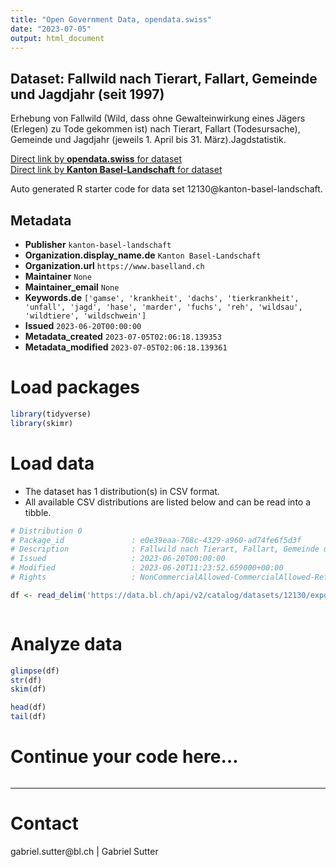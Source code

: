 ```yaml
---
title: "Open Government Data, opendata.swiss"
date: "2023-07-05"
output: html_document
---
```


## Dataset: Fallwild nach Tierart, Fallart, Gemeinde und Jagdjahr (seit 1997)

Erhebung von Fallwild (Wild, dass ohne Gewalteinwirkung eines Jägers (Erlegen) zu Tode gekommen ist) nach Tierart, Fallart (Todesursache), Gemeinde und Jagdjahr (jeweils 1. April bis 31. März).Jagdstatistik.

[Direct link by **opendata.swiss** for dataset](https://opendata.swiss/de/dataset/fallwild-nach-tierart-fallart-gemeinde-und-jagdjahr-seit-1997)<br>
[Direct link by **Kanton Basel-Landschaft** for dataset](https://data.bl.ch/explore/dataset/12130/)

Auto generated R starter code for data set 12130@kanton-basel-landschaft.

## Metadata

- **Publisher** `kanton-basel-landschaft`
- **Organization.display_name.de** `Kanton Basel-Landschaft`
- **Organization.url** `https://www.baselland.ch`
- **Maintainer** `None`
- **Maintainer_email** `None`
- **Keywords.de** `['gamse', 'krankheit', 'dachs', 'tierkrankheit', 'unfall', 'jagd', 'hase', 'marder', 'fuchs', 'reh', 'wildsau', 'wildtiere', 'wildschwein']`
- **Issued** `2023-06-20T00:00:00`
- **Metadata_created** `2023-07-05T02:06:18.139353`
- **Metadata_modified** `2023-07-05T02:06:18.139361`


# Load packages

```r

library(tidyverse)
library(skimr)

```

# Load data

-   The dataset has 1 distribution(s) in CSV format.
-   All available CSV distributions are listed below and can be read into a tibble.

```r

# Distribution 0
# Package_id               : e0e39eaa-708c-4329-a960-ad74fe6f5d3f
# Description              : Fallwild nach Tierart, Fallart, Gemeinde und Jagdjahr (seit 1997) (csv)
# Issued                   : 2023-06-20T00:00:00
# Modified                 : 2023-06-20T11:23:52.659000+00:00
# Rights                   : NonCommercialAllowed-CommercialAllowed-ReferenceRequired

df <- read_delim('https://data.bl.ch/api/v2/catalog/datasets/12130/exports/csv')



```

# Analyze data

```r

glimpse(df)
str(df)
skim(df)

head(df)
tail(df)

```

# Continue your code here...

```r

```

------------------------------------------------------------------------

# Contact

gabriel.sutter@bl.ch | Gabriel Sutter

